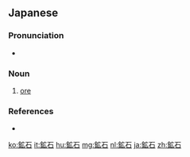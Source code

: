 ==Japanese==
{{ja-kanjitab|こう|せき|yomi=o}}

===Pronunciation===
* {{a|Common accent}} {{ja-accent-common|heiban|こ|うせき|kòúsékí}}

===Noun===
{{ja-noun|こうせき|kyu=礦石}}

# [[ore]]

===References===
* {{R:Shogakukan}}

[[ko:鉱石]]
[[it:鉱石]]
[[hu:鉱石]]
[[mg:鉱石]]
[[nl:鉱石]]
[[ja:鉱石]]
[[zh:鉱石]]